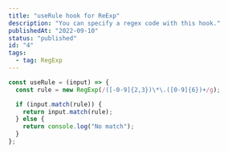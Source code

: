 ```yaml
---
title: "useRule hook for ReExp"
description: "You can specify a regex code with this hook."
publishedAt: "2022-09-10"
status: "published"
id: "4"
tags:
  - tag: RegExp
---
```


```js showLineNumbers title="useRule.jsx"
const useRule = (input) => {
  const rule = new RegExp(/([-0-9]{2,3})\*\.([0-9]{6})+/g);

  if (input.match(rule)) {
    return input.match(rule);
  } else {
    return console.log("No match");
  }
};
```
